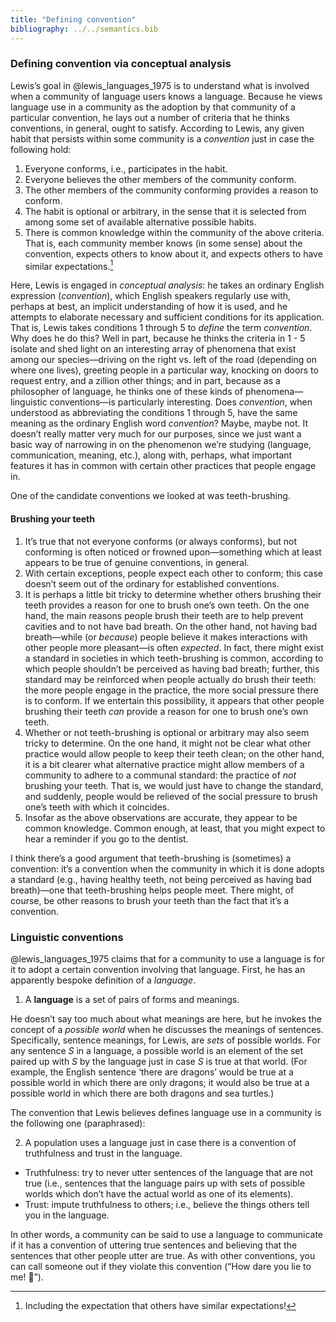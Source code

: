 ```yaml
---
title: "Defining convention"
bibliography: ../../semantics.bib
---
```


### Defining convention via conceptual analysis

Lewis's goal in @lewis_languages_1975 is to understand what is involved when a community of language users knows a language.
Because he views language use in a community as the adoption by that community of a particular convention, he lays out a number of criteria that he thinks conventions, in general, ought to satisfy.
According to Lewis, any given habit that persists within some community is a *convention* just in case the following hold:

1. Everyone conforms, i.e., participates in the habit.
2. Everyone believes the other members of the community conform.
3. The other members of the community conforming provides a reason to conform.
4. The habit is optional or arbitrary, in the sense that it is selected from among some set of available alternative possible habits.
5. There is common knowledge within the community of the above criteria.
   That is, each community member knows (in some sense) about the convention, expects others to know about it, and expects others to have similar expectations.^[
   Including the expectation that others have similar expectations!
   ]

Here, Lewis is engaged in *conceptual analysis*:
he takes an ordinary English expression (*convention*), which English speakers regularly use with, perhaps at best, an implicit understanding of how it is used, and he attempts to elaborate necessary and sufficient conditions for its application.
That is, Lewis takes conditions 1 through 5 to *define* the term *convention*.
Why does he do this?
Well in part, because he thinks the criteria in 1 - 5 isolate and shed light on an interesting array of phenomena that exist among our species---driving on the right vs. left of the road (depending on where one lives), greeting people in a particular way, knocking on doors to request entry, and a zillion other things;
and in part, because as a philosopher of language, he thinks one of these kinds of phenomena---linguistic conventions---is particularly interesting.
Does *convention*, when understood as abbreviating the conditions 1 through 5, have the same meaning as the ordinary English word *convention*?
Maybe, maybe not.
It doesn't really matter very much for our purposes, since we just want a basic way of narrowing in on the phenomenon we're studying (language, communication, meaning, etc.), along with, perhaps, what important features it has in common with certain other practices that people engage in.

One of the candidate conventions we looked at was teeth-brushing.

#### Brushing your teeth

1. It's true that not everyone conforms (or always conforms), but not conforming is often noticed or frowned upon---something which at least appears to be true of genuine conventions, in general.
2. With certain exceptions, people expect each other to conform;
   this case doesn't seem out of the ordinary for established conventions.
3. It is perhaps a little bit tricky to determine whether others brushing their teeth provides a reason for one to brush one's own teeth.
   On the one hand, the main reasons people brush their teeth are to help prevent cavities and to not have bad breath.
   On the other hand, not having bad breath---while (or *because*) people believe it makes interactions with other people more pleasant---is often *expected*.
   In fact, there might exist a standard in societies in which teeth-brushing is common, according to which people shouldn't be perceived as having bad breath;
   further, this standard may be reinforced when people actually do brush their teeth:
   the more people engage in the practice, the more social pressure there is to conform.
   If we entertain this possibility, it appears that other people brushing their teeth *can* provide a reason for one to brush one's own teeth.
4. Whether or not teeth-brushing is optional or arbitrary may also seem tricky to determine.
   On the one hand, it might not be clear what other practice would allow people to keep their teeth clean;
   on the other hand, it is a bit clearer what alternative practice might allow members of a community to adhere to a communal standard:
   the practice of *not* brushing your teeth.
   That is, we would just have to change the standard, and suddenly, people would be relieved of the social pressure to brush one's teeth with which it coincides.
5. Insofar as the above observations are accurate, they appear to be common knowledge.
   Common enough, at least, that you might expect to hear a reminder if you go to the dentist.
   
I think there's a good argument that teeth-brushing is (sometimes) a convention:
it's a convention when the community in which it is done adopts a standard (e.g., having healthy teeth, not being perceived as having bad breath)---one that teeth-brushing helps people meet.
There might, of course, be other reasons to brush your teeth than the fact that it's a convention.

### Linguistic conventions

@lewis_languages_1975 claims that for a community to use a language is for it to adopt a certain convention involving that language.
First, he has an apparently bespoke definition of a *language*.

(@ex-language) A **language** is a set of pairs of forms and meanings.

He doesn't say too much about what meanings are here, but he invokes the concept of a *possible world* when he discusses the meanings of sentences.
Specifically, sentence meanings, for Lewis, are *sets* of possible worlds.
For any sentence $S$ in a language, a possible world is an element of the set paired up with $S$ by the language just in case $S$ is true at that world.
(For example, the English sentence 'there are dragons' would be true at a possible world in which there are only dragons;
it would also be true at a possible world in which there are both dragons and sea turtles.)

The convention that Lewis believes defines language use in a community is the following one (paraphrased):

(@ex-language-use) A population uses a language just in case there is a convention of truthfulness and trust in the language.
- Truthfulness:
  try to never utter sentences of the language that are not true (i.e., sentences that the language pairs up with sets of possible worlds which don't have the actual world as one of its elements).
- Trust:
  impute truthfulness to others;
  i.e., believe the things others tell you in the language.

In other words, a community can be said to use a language to communicate if it has a convention of uttering true sentences and believing that the sentences that other people utter are true.
As with other conventions, you can call someone out if they violate this convention ("How dare you lie to me! 😤").
